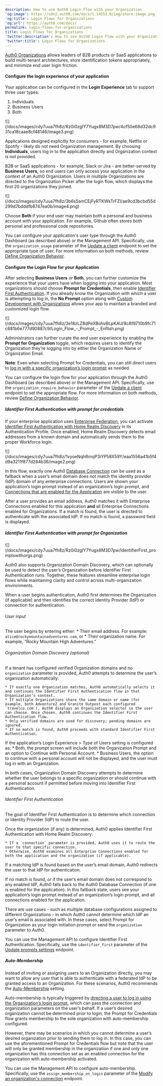 ```yaml
---
description: How to use Auth0 Login Flow with your Organization
'og:image': https://cdn2.auth0.com/docs/1.14553.0/img/share-image.png
'og:title': Login Flows for Organizations
'og:url': https://auth0.com/docs/
permalink: login-flows-for-organizations
title: Login Flows for Organizations
'twitter:description': How to use Auth0 Login Flow with your Organization
'twitter:title': Login Flows for Organizations
--- 
```

[Auth0 Organizations](/docs/manage-users/organizations) allows leaders of B2B products or SaaS applications to build multi-tenant architectures, store identification tokens appropriately, and minimize end user login friction.

#### Configure the login experience of your application

Your application can be configured in the **Login Experience** tab to support three user types:

1. Individuals
2. Business Users
3. Both

<Frame>![](/docs/images/cdy7uua7fh8z/Rz0i0zgIY7Yugx8M3D7pw/4cf50e68d32dc931ca18caae8cf48146/image3.png)</Frame>

Applications designed explicitly for consumers - for example, Netflix or Spotify - likely do not need Organization management. By choosing **Individuals**, users log in to the application directly and Organization context is not provided.

B2B or SaaS applications - for example, Slack or Jira - are better-served by **Business Users,** so end users can only access your application in the context of an Auth0 Organization. Users in multiple Organizations are directed to the Organization Picker after the login flow, which displays the first 20 organizations they joined.

<Frame>![](/docs/images/cdy7uua7fh8z/3b6s5amCEjFyRTKWkTrFZI/ae9cd3bcbd55d299d7bdddfb8747ea0b/image4.png)</Frame>

Choose **Both** if your end user may maintain both a personal and business account with your application. For example, Github often stores both personal and professional code repositories.

You can configure your application's user type through the <Tooltip tip="Auth0 Dashboard: Auth0's main product to configure your services." cta="View Glossary" href="/docs/glossary?term=Auth0+Dashboard">Auth0 Dashboard</Tooltip> (as described above) or the <Tooltip tip="Management API: A product to allow customers to perform administrative tasks." cta="View Glossary" href="/docs/glossary?term=Management+API">Management API</Tooltip>. Specifically, use the `organization_usage` parameter of the [Update a client](https://auth0.com/docs/api/management/v2/clients/patch-clients-by-id) endpoint to set the appropriate type of user. For more information on both methods, review [Define Organization Behavior](/docs/manage-users/organizations/configure-organizations/define-organization-behavior).

#### Configure the Login Flow for your Application

After selecting **Business Users** or **Both**, you can further customize the experience that your users have when logging into your application. Most organizations should choose **Prompt for Credentials**, then enable [Identifier First Authentication](/docs/authenticate/login/auth0-universal-login/identifier-first). If you already know the Organization with which a user is attempting to log in, the **No Prompt** option along with [Custom Development with Organizations](/docs/manage-users/organizations/custom-development) allows your app to maintain a branded and customized login flow.

<Frame>![](/docs/images/cdy7uua7fh8z/3e18zLZ8dPeXBohvBLpKAU/8c8f9710b9fc71c681b6e777d90887c9/Login_Flow_-_Prompt_-_Enflish.png)</Frame>

Administrators can further curate the end user experience by enabling the **Prompt for Organization** toggle, which requires users to identify the Organization they’re logging into  by either the Organization Name or Organization Email.

<Callout icon="file-lines" color="#0EA5E9" iconType="regular">

**Note**: Even when selecting Prompt for Credentials, you can still direct users to [log in with a specific organization’s login prompt](/docs/manage-users/organizations/custom-development#i-want-users-to-log-in-to-a-specified-organization) as needed.

</Callout>

You can configure the login flow for your application through the Auth0 Dashboard (as described above) or the Management API. Specifically, use the `organization_require_behavior` parameter of the [Update a client](https://auth0.com/docs/api/management/v2/clients/patch-clients-by-id) endpoint to set the appropriate flow. For more information on both methods, review [Define Organization Behavior](/docs/manage-users/organizations/configure-organizations/define-organization-behavior).

##### Identifier First Authentication with prompt for credentials

If your enterprise application uses [Enterprise Federation](/docs/authenticate/enterprise-connections), you can activate [Identifier First Authentication with Home Realm Discovery](/docs/authenticate/login/auth0-universal-login/identifier-first) in its Authentication Profile. Once enabled, Home Realm Discovery detects email addresses from a known domain and automatically sends them to the proper Workforce login.

<Frame>![](/docs/images/cdy7uua7fh8z/1vyoeNqhRmqP3iYP58X59Y/eaa1556a41b5f4d9a3211f877d284b36/image2.png)</Frame>

In this flow, exactly one Auth0 [Database Connection](/docs/authenticate/database-connections/custom-db) can be used as a fallback when a user’s email domain does not match the <Tooltip tip="Identity Provider (IdP): Service that stores and manages digital identities." cta="View Glossary" href="/docs/glossary?term=identity+provider">identity provider</Tooltip> (IdP) domain of any enterprise connections. Users are shown your application’s login prompt instead of an organization’s login prompt, and [Connections that are enabled for the Application](/docs/get-started/applications/update-application-connections) are visible to the user.

After a user provides an email address, Auth0 matches it with Enterprise Connections enabled for this application **and** all Enterprise Connections enabled for Organizations. If a match is found, the user is directed to authenticate with the associated IdP. If no match is found, a password field is displayed.


##### Identifier First Authentication with prompt for Organization

<Frame>![](/docs/images/cdy7uua7fh8z/Rz0i0zgIY7Yugx8M3D7pw/IdentifierFirst_promptswithorgs.png)</Frame>

Auth0 also supports Organization Domain Discovery, which can optionally be used to detect the user’s Organization before Identifier First Authentication runs. Together, these features streamline enterprise login flows while maintaining clarity and control across multi-organization environments.

When a user begins authentication, Auth0 first determines the Organization (if applicable) and then identifies the correct Identity Provider (IdP) or connection for authentication.

###### User input

The user begins by entering either:
    * Their email address. For example: `alice@rockymountainadventures.com`, or
    * Their organization name. For example, “Rocky Mountain High Adventures.”


###### Organization Domain Discovery (optional)

If a tenant has configured verified Organization domains and no `organization` parameter is provided, Auth0 attempts to determine the user’s organization automatically:

    * If exactly one Organization matches, Auth0 automatically selects it and continues the Identifier First Authentication flow in that Organization’s context.
    * If multiple Organizations share the same domain or name (for example, both AdventureZ and Granite Outpost each configured `travelco.com`), Auth0 displays an Organization selector so the user can choose. Once chosen, Auth0 continues the Identifier First Authentication flow.
    * Only verified domains are used for discovery; pending domains are ignored.
    * If no match is found, Auth0 proceeds with standard Identifier First Authentication.

If the application’s Login Experience > Type of Users setting is configured as:
    * Both, the prompt screen will include both the Organization Prompt and an option to Continue with Personal Account.
    * Business Users, the option to continue with a personal account will not be displayed, and the user must log in with an Organization.

In both cases, Organization Domain Discovery attempts to determine whether the user belongs to a specific organization or should continue with a personal account if permitted before moving into Identifier First Authentication.

###### Identifier First Authentication

The goal of Identifier First Authentication is to determine which connection or Identity Provider (IdP) to route the user.

Once the organization (if any) is determined, Auth0 applies Identifier First Authentication with Home Realm Discovery:

    * If a `connection` parameter is provided, Auth0 uses it to route the user to that specific connection.
    * Otherwise, Auth0 examines all Enterprise Connections enabled for both the application and the organization (if applicable).

If a matching IdP is found based on the user’s email domain, Auth0 redirects the user to that IdP for authentication.

If no match is found, or if the user’s email domain does not correspond to any enabled IdP, Auth0 falls back to the Auth0 Database Connection (if one is enabled for the application). In this fallback state, users see your application’s login prompt instead of an organization’s login prompt, and all connections enabled for the application.


<Callout icon="file-lines" color="#0EA5E9" iconType="regular">

There are use cases - such as multiple database configurations assigned to different Organizations - in which Auth0 cannot determine which IdP an user’s email is associated with. In these cases, select Prompt for Organization as your login initiation prompt or send the `organization` parameter to Auth0.

</Callout>

You can use the Management API to configure Identifier First Authentication. Specifically, use the `identifier_first` parameter of the [Update prompts settings](https://auth0.com/docs/api/management/v2/prompts/patch-prompts) endpoint.

##### Auto-Membership

Instead of inviting or assigning users to an Organization directly, you may want to allow any user that is able to authenticate with a federated IdP to be granted access to an Organization. For these scenarios, Auth0 recommends the [Auto-Membership](/docs/manage-users/organizations/configure-organizations/grant-just-in-time-membership) setting.

Auto-membership is typically triggered by [directing a user to log in using the Organization’s login prompt](/docs/manage-users/organizations/custom-development), which can pass the connection and organization parameters on the user’s behalf. If a user’s desired organization cannot be determined prior to login, the Prompt for Credentials flow grants membership to the sole organization with auto-membership configured.

However, there may be scenarios in which you cannot determine a user’s desired organization prior to sending them to log in. In this case, you can use the aforementioned Prompt for Credentials flow but note that the user will only be granted membership in the organization if one and only one organization has this connection set as an enabled connection for the organization with auto-membership activated.

You can use the Management API to configure auto-membership. Specifically, use the `assign_membership_on_login` parameter of the [Modify an organization's connection](https://auth0.com/docs/api/management/v2/organizations/patch-enabled-connections-by-connection-id) endpoint.
